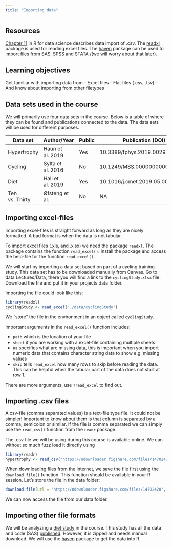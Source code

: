 ```yaml
---
title: "Importing data"
---
```


## Resources

[Chapter 11]("https://r4ds.had.co.nz/data-import.html") in R for data science describes data import of .csv. The [readxl]("https://readxl.tidyverse.org/) package is used for reading excel files. The [haven]("https://haven.tidyverse.org/") package can be used to import files from SAS, SPSS and STATA /(we will worry about that later).

## Learning objectives

Get familiar with importing data from 
- Excel files
- Flat files (.csv, .tsv)
- And know about importing from other filetypes


## Data sets used in the course
We will primarily use four data sets in the course. Below is a table of where they can be found and publications connected to the data. The data sets will be used for different purposes. 

|Data set      |Author/Year      |Public|Publication (DOI)           |Download                                       |Filetype |
|--------------|-----------------|------|----------------------------|-----------------------------------------------|---------|
|Hypertrophy   |Haun et al. 2019 |Yes   |10.3389/fphys.2019.00297    |https://ndownloader.figshare.com/files/14702420|.csv     |
|Cycling       |Sylta et al. 2016|No    |10.1249/MSS.0000000000001007|Canvas                                         |.xlsx    |
|Diet          |Hall et al. 2019 |Yes   |10.1016/j.cmet.2019.05.008  |https://osf.io/jh53q/ (multiple files)         |.sas7bdat| 
|Ten vs. Thirty|Øfsteng et al.   |No    |NA                          |Canvas                                         |.xlsx    |

## Importing excel-files
Importing excel-files is straight forward as long as they are nicely formatted. A bad format is when the data is not tabular.

To import excel files (.xls, and .xlsx) we need the package `readxl`. The package contains the function `read_excel()`. Install the package and access the help-file for the function `read_excel()`.

We will start by importing a data set based on part of a cycling training study. This data set has to be downloaded manually from Canvas. Go to data Lectures/Data, there you will find a link to the `cyclingStudy.xlsx` file. Download the file and put it in your projects data folder.

Importing the file could look like this:

```r
library(readxl)
cyclingStudy <- read_excel("./data/cyclingStudy")
```

We "store" the file in the environment in an object called `cyclingStudy`. 

Important arguments in the `read_excel()` function includes:

- `path` which is the location of your file
- `sheet` if you are working with a excel-file containing multiple sheets
- `na` specifies what are missing data, this is important when you import numeric data that contains character string data to show e.g. missing values
- `skip` tells `read_excel` how many rows to skip before reading the data. This can be helpful when the tabular part of the data does not start at row 1.

There are more arguments, use `?read_excel` to find out.

## Importing .csv files
A csv-file (comma separated values) is a text-file type file. It could not be simpler! Important to know about them is that column is separated by a comma, semicolon or similar. If the file is comma separated we can simply use the `read_csv()` function from the `readr` package. 

The .csv file we will be using during this course is available online. We can without so much fuzz load it directly using

```r
library(readr)
hypertrophy <- read_csv("https://ndownloader.figshare.com/files/14702420")
```

When downloading files from the internet, we save the file first using the `download.file()` function. This function should be available in your R session.
Let's store the file in the data folder:

```r
download.file(url = "https://ndownloader.figshare.com/files/14702420", destfile = "./data/hypertrophy.csv")
```

We can now access the file from our data folder.

## Importing other file formats
We will be analyzing a [diet study](https://www.cell.com/cell-metabolism/fulltext/S1550-4131(19)30248-7) in the course. This study has all the data and code (SAS) [published](https://osf.io/rx6vm/). However, it is zipped and needs manual download. We will use the [haven]("https://haven.tidyverse.org/") package to get the data into R.  






